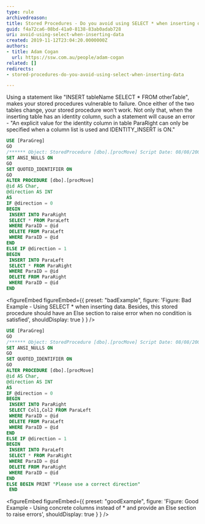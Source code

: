 ```yaml
---
type: rule
archivedreason:
title: Stored Procedures - Do you avoid using SELECT * when inserting data?
guid: f4a72ca6-08bd-41a0-8138-83ab0adab728
uri: avoid-using-select-when-inserting-data
created: 2019-11-12T23:04:20.0000000Z
authors:
- title: Adam Cogan
  url: https://ssw.com.au/people/adam-cogan
related: []
redirects:
- stored-procedures-do-you-avoid-using-select-when-inserting-data

---
```


Using a statement like "INSERT tableName SELECT \* FROM otherTable", makes your stored procedures vulnerable to failure. Once either of the two tables change, your stored procedure won't work. Not only that, when the inserting table has an identity column, such a statement will cause an error - "An explicit value for the identity column in table ParaRight can only be specified when a column list is used and IDENTITY\_INSERT is ON."
```sql
USE [ParaGreg]
GO
/****** Object: StoredProcedure [dbo].[procMove] Script Date: 08/08/2008 12:18:33 ******/
SET ANSI_NULLS ON
GO
SET QUOTED_IDENTIFIER ON
GO
ALTER PROCEDURE [dbo].[procMove]
@id AS Char,
@direction AS INT
AS
IF @direction = 0
BEGIN
 INSERT INTO ParaRight
 SELECT * FROM ParaLeft
 WHERE ParaID = @id
 DELETE FROM ParaLeft
 WHERE ParaID = @id
END
ELSE IF @direction = 1
BEGIN
 INSERT INTO ParaLeft
 SELECT * FROM ParaRight
 WHERE ParaID = @id
 DELETE FROM ParaRight
 WHERE ParaID = @id
END
```

<figureEmbed figureEmbed={{
  preset: "badExample",
  figure: 'Figure: Bad Example - Using SELECT \* when inserting data. Besides, this stored procedure should have an Else section to raise error when no condition is satisfied',
  shouldDisplay: true
} } />


```sql
USE [ParaGreg]
GO
/****** Object: StoredProcedure [dbo].[procMove] Script Date: 08/08/2008 12:18:33 ******/
SET ANSI_NULLS ON
GO
SET QUOTED_IDENTIFIER ON
GO
ALTER PROCEDURE [dbo].[procMove]
@id AS Char,
@direction AS INT
AS
IF @direction = 0
BEGIN
 INSERT INTO ParaRight
 SELECT Col1,Col2 FROM ParaLeft
 WHERE ParaID = @id
 DELETE FROM ParaLeft
 WHERE ParaID = @id
END
ELSE IF @direction = 1
BEGIN
 INSERT INTO ParaLeft
 SELECT * FROM ParaRight
 WHERE ParaID = @id
 DELETE FROM ParaRight
 WHERE ParaID = @id
END
ELSE BEGIN PRINT "Please use a correct direction"
 END
```

<figureEmbed figureEmbed={{
  preset: "goodExample",
  figure: 'Figure: Good Example - Using concrete columns instead of \* and provide an Else section to raise errors',
  shouldDisplay: true
} } />
